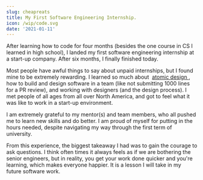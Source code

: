 ```yaml
---
slug: cheapreats
title: My First Software Engineering Internship.
icon: /wip/code.svg
date: '2021-01-11'
---
```

<p>
After learning how to code for four months (besides the
one course in CS I learned in high school), I landed my 
first software engineering internship at a start-up company.
After six months, I finally finished today. 
</p>
<p>
Most people have awful things to say about unpaid internships,
but I found mine to be extremely rewarding. I learned so much 
about&nbsp;
<a href="https://bradfrost.com/blog/post/atomic-web-design/" target="_blank" rel="noopener noreferrer">
atomic design
</a>, how to build and design software in a team (like not submitting
1000 lines for a PR review), and working with designers (and the design process).
I met people of all ages from all over North America, and got to feel what it was like to
work in a start-up environment.
</p>
<p>
I am extremely grateful to my mentor(s) and team members, who all pushed me to learn new 
skills and do better. I am proud of myself for putting in the hours needed, despite
navigating my way through the first term of university. 
</p>
<p>
From this experience, the biggest takeaway I had was to gain the courage to ask questions. I think often times
it always feels as if we are bothering the senior engineers, but in reality, you get your work
done quicker and you're learning, which makes everyone happier. It is a lesson I will take
in my future software work.
</p>
